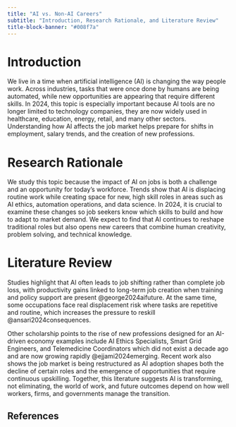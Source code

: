 ```yaml
---
title: "AI vs. Non-AI Careers"
subtitle: "Introduction, Research Rationale, and Literature Review"
title-block-banner: "#008f7a"
---
```



# Introduction
We live in a time when artificial intelligence (AI) is changing the way people work. Across industries, tasks that were once done by humans are being automated, while new opportunities are appearing that require different skills. In 2024, this topic is especially important because AI tools are no longer limited to technology companies, they are now widely used in healthcare, education, energy, retail, and many other sectors. Understanding how AI affects the job market helps prepare for shifts in employment, salary trends, and the creation of new professions.

# Research Rationale
We study this topic because the impact of AI on jobs is both a challenge and an opportunity for today’s workforce. Trends show that AI is displacing routine work while creating space for new, high skill roles in areas such as AI ethics, automation operations, and data science. In 2024, it is crucial to examine these changes so job seekers know which skills to build and how to adapt to market demand. We expect to find that AI continues to reshape traditional roles but also opens new careers that combine human creativity, problem solving, and technical knowledge.

# Literature Review
Studies highlight that AI often leads to job shifting rather than complete job loss, with productivity gains linked to long-term job creation when training and policy support are present @george2024aifuture. At the same time, some occupations face real displacement risk where tasks are repetitive and routine, which increases the pressure to reskill @ansari2024consequences.

Other scholarship points to the rise of new professions designed for an AI-driven economy examples include AI Ethics Specialists, Smart Grid Engineers, and Telemedicine Coordinators which did not exist a decade ago and are now growing rapidly @ejjami2024emerging. Recent work also shows the job market is being restructured as AI adoption shapes both the decline of certain roles and the emergence of opportunities that require continuous upskilling. Together, this literature suggests AI is transforming, not eliminating, the world of work, and future outcomes depend on how well workers, firms, and governments manage the transition.

## References


